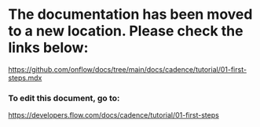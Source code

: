 # The documentation has been moved to a new location. Please check the links below:

https://github.com/onflow/docs/tree/main/docs/cadence/tutorial/01-first-steps.mdx

### To edit this document, go to:

https://developers.flow.com/docs/cadence/tutorial/01-first-steps

